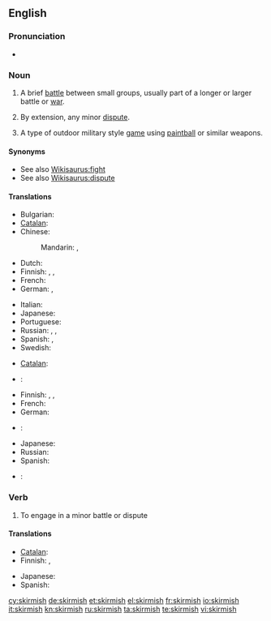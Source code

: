 ==English==

===Pronunciation===
* {{a|UK}} {{IPA|/ˈskɜː(r)mɪʃ/}}

===Noun===
{{en-noun|es}}

# {{military}} A brief [[battle]] between small groups, usually part of a longer or larger battle or [[war]].
# {{figurative}} By extension, any minor [[dispute]].
# A type of outdoor military style [[game]] using [[paintball]] or similar weapons.

====Synonyms====
* See also [[Wikisaurus:fight]]
* See also [[Wikisaurus:dispute]]

====Translations====
{{trans-top|brief battle between small groups}}
* Bulgarian: {{t+|bg|схватка|f|tr=shvátka}}
* [[Catalan]]: {{t-|ca|escaramussa|f}}
* Chinese:
*: Mandarin: {{t|cmn|小衝突|sc=Hani}},  {{t|cmn|小冲突|tr=xiǎo chōngtū|sc=Hani}}
* Dutch: {{t+|nl|schermutseling|f}}
* Finnish: {{t+|fi|kahakka}}, {{t-|fi|välikohtaus}}, {{t-|fi|yhteenotto}}
* French: {{t+|fr|escarmouche|f}}
* German: {{t|de|Scharmützel|n}}, {{t|de|Geplänkel|n}}
{{trans-mid}}
* Italian: {{t-|it|schermaglia|f}}
* Japanese: {{t|ja|小競り合い|tr=kozeriai}}
* Portuguese: {{t|pt|escaramuça|f}}
* Russian: {{t+|ru|перестрелка|f|tr=perestrélka}}, {{t+|ru|стычка|f|tr=stýčka}},  {{t+|ru|схватка|f|tr=sxvátka}}
* Spanish: {{t+|es|escaramuza|f}}, {{qualifier|Latin America}} {{t|es|esenfrentamiento}}
* Swedish: {{t+|sv|skärmytsling|c}}
{{trans-bottom}}

{{trans-top|minor dispute}}
* [[Catalan]]: {{t-|ca|escaramussa|f}}
* {{ttbc|Dutch}}: {{t+|nl|schermutseling|f}}
* Finnish: {{t-|fi|suukopu}}, {{t-|fi|välikohtaus}}, {{t-|fi|yhteenotto}}
* French: {{t+|fr|escarmouche|f}}
* German: {{t|de|Wortgeplänkel|n}}
{{trans-mid}}
* {{ttbc|Italian}}: {{t-|it|schermaglia|f}}
* Japanese: {{t|ja|小競り合い|tr=kozeriai}}
* Russian: {{t+|ru|стычка|f|tr=stýčka}}
* Spanish: {{t+|es|escaramuza|f}}
* {{ttbc|Swedish}}: {{t+|sv|skärmytsling|c}}
{{trans-bottom}}

===Verb===
{{en-verb|skirmish|es}}

# To engage in a minor battle or dispute

====Translations====
{{trans-top|to engage in a minor battle or dispute}}
* [[Catalan]]: {{t+|ca|escaramussar}}
* Finnish: {{t-|fi|kahakoida}}, {{t-|fi|nahistella}}
{{trans-mid}}
* Japanese: {{t|ja|小競り合い|alt=小競り合いをする|tr=kozeriai wo suru}}
* Spanish: {{t|es|escaramuzar}}
{{trans-bottom}}

[[cy:skirmish]]
[[de:skirmish]]
[[et:skirmish]]
[[el:skirmish]]
[[fr:skirmish]]
[[io:skirmish]]
[[it:skirmish]]
[[kn:skirmish]]
[[ru:skirmish]]
[[ta:skirmish]]
[[te:skirmish]]
[[vi:skirmish]]